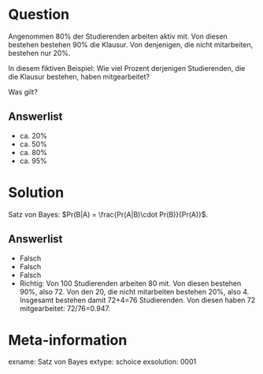 Question
========

Angenommen 80% der Studierenden arbeiten aktiv mit. Von diesen bestehen bestehen 90% die Klausur. 
Von denjenigen, die nicht mitarbeiten, bestehen nur 20%. 

In diesem fiktiven Beispiel: Wie viel Prozent derjenigen Studierenden, die die Klausur bestehen, haben mitgearbeitet?

Was gilt?

Answerlist
----------
* ca. 20%
* ca. 50%
* ca. 80%
* ca. 95%


Solution
========

Satz von Bayes: $Pr(B|A) = \frac{Pr(A|B)\cdot Pr(B)}{Pr(A)}$.

Answerlist
----------
* Falsch
* Falsch
* Falsch
* Richtig: Von 100 Studierenden arbeiten 80 mit. Von diesen bestehen 90%, also 72. Von den 20, die nicht mitarbeiten bestehen 20%, also 4. Insgesamt bestehen damit 72+4=76 Studierenden. Von diesen haben 72 mitgearbeitet: 72/76=0.947.


Meta-information
================
exname: Satz von Bayes
extype: schoice
exsolution: 0001